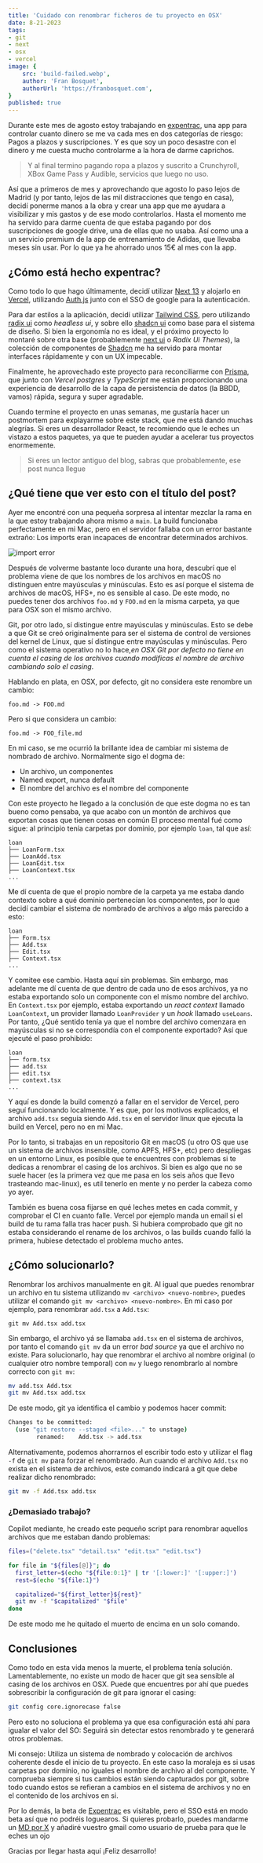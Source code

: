 ```yaml
---
title: 'Cuidado con renombrar ficheros de tu proyecto en OSX'
date: 8-21-2023
tags:
- git
- next
- osx
- vercel
image: {
	src: 'build-failed.webp',
	author: 'Fran Bosquet',
	authorUrl: 'https://franbosquet.com',
}
published: true
---
```


Durante este mes de agosto estoy trabajando en [expentrac](https://expentrac.vercel.app), una app para controlar cuanto dinero se me va cada mes en dos categorías de riesgo: Pagos a plazos y suscripciones. Y es que soy un poco desastre con el dinero y me cuesta mucho controlarme a la hora de darme caprichos.

> Y al final termino pagando ropa a plazos y suscrito a Crunchyroll, XBox Game Pass y Audible, servicios que luego no uso.

Así que a primeros de mes y aprovechando que agosto lo paso lejos de Madrid (y por tanto, lejos de las mil distracciones que tengo en casa), decidí ponerme manos a la obra y crear una app que me ayudara a visibilizar y mis gastos y de ese modo controlarlos. Hasta el momento me ha servido para darme cuenta de que estaba pagando por dos suscripciones de google drive, una de ellas que no usaba. Así como una a un servicio premium de la app de entrenamiento de Adidas, que llevaba meses sin usar. Por lo que ya he ahorrado unos 15€ al mes con la app.

## ¿Cómo está hecho expentrac?

Como todo lo que hago últimamente, decidí utilizar [Next 13](https://nextjs.org/) y alojarlo en [Vercel](https://vercel.com/), utilizando [Auth.js](https://authjs.dev/) junto con el SSO de google para la autenticación.

Para dar estilos a la aplicación, decidí utilizar [Tailwind CSS](https://tailwindcss.com/), pero utilizando [radix ui](https://radix-ui.com/) como _headless ui_, y sobre ello [shadcn ui](https://shadcn-ui.vercel.app/) como base para el sistema de diseño. Si bien la ergonomía no es ideal, y el próximo proyecto lo montaré sobre otra base (probablemente [next ui](https://nextui.org/) o _Radix Ui Themes_), la colección de componentes de [Shadcn](https://twitter.com/shadcn) me ha servido para montar interfaces rápidamente y con un UX impecable.

Finalmente, he aprovechado este proyecto para reconciliarme con [Prisma](https://www.prisma.io/), que junto con _Vercel postgres_ y _TypeScript_ me están proporcionando una experiencia de desarrollo de la capa de persistencia de datos (la BBDD, vamos) rápida, segura y super agradable.

Cuando termine el proyecto en unas semanas, me gustaría hacer un postmortem para explayarme sobre este stack, que me está dando muchas alegrías. Si eres un desarrollador React, te recomiendo que le eches un vistazo a estos paquetes, ya que te pueden ayudar a acelerar tus proyectos enormemente.

> Si eres un lector antiguo del blog, sabras que probablemente, ese post nunca llegue

## ¿Qué tiene que ver esto con el título del post?

Ayer me encontré con una pequeña sorpresa al intentar mezclar la rama en la que estoy trabajando ahora mismo a `main`. La build funcionaba perfectamente en mi Mac, pero en el servidor fallaba con un error bastante extraño: Los imports eran incapaces de encontrar determinados archivos.

![import error](/images/import-error.webp)

Después de volverme bastante loco durante una hora, descubrí que el problema viene de que los nombres de los archivos en macOS no distinguen entre mayúsculas y minúsculas. Esto es así porque el sistema de archivos de macOS, HFS+, no es sensible al caso. De este modo, no puedes tener dos archivos `foo.md` y `FOO.md` en la misma carpeta, ya que para OSX son el mismo archivo.

Git, por otro lado, sí distingue entre mayúsculas y minúsculas. Esto se debe a que Git se creó originalmente para ser el sistema de control de versiones del kernel de Linux, que sí distingue entre mayúsculas y minúsculas. Pero como el sistema operativo no lo hace,_en OSX Git por defecto no tiene en cuenta el casing de los archivos cuando modificas el nombre de archivo cambiando solo el casing_.

Hablando en plata, en OSX, por defecto, git no considera este renombre un cambio:

`foo.md -> FOO.md`

Pero si que considera un cambio:

`foo.md -> FOO_file.md`

En mi caso, se me ocurrió la brillante idea de cambiar mi sistema de nombrado de archivo. Normalmente sigo el dogma de:

- Un archivo, un componentes
- Named export, nunca default
- El nombre del archivo es el nombre del componente

Con este proyecto he llegado a la conclusión de que este dogma no es tan bueno como pensaba, ya que acabo con un montón de archivos que exportan cosas que tienen cosas en común El proceso mental fué como sigue: al principio tenía carpetas por dominio, por ejemplo `loan`, tal que así:

```
loan
├── LoanForm.tsx
├── LoanAdd.tsx
├── LoanEdit.tsx
├── LoanContext.tsx
...
```

Me dí cuenta de que el propio nombre de la carpeta ya me estaba dando contexto sobre a qué dominio pertenecían los componentes, por lo que decidí cambiar el sistema de nombrado de archivos a algo más parecido a esto:

```
loan
├── Form.tsx
├── Add.tsx
├── Edit.tsx
├── Context.tsx
...
```

Y comitee ese cambio. Hasta aquí sin problemas. Sin embargo, mas adelante me dí cuenta de que dentro de cada uno de esos archivos, ya no estaba exportando solo un componente con el mismo nombre del archivo. En `Context.tsx` por ejemplo, estaba exportando un _react context_ llamado `LoanContext`, un provider llamado `LoanProvider` y un _hook_ llamado `useLoans`. Por tanto, ¿Qué sentido tenía ya que el nombre del archivo comenzara en mayúsculas si no se correspondía con el componente exportado? Así que ejecuté el paso prohibido:

```
loan
├── form.tsx
├── add.tsx
├── edit.tsx
├── context.tsx
...
```

Y aquí es donde la build comenzó a fallar en el servidor de Vercel, pero seguí funcionando localmente. Y es que, por los motivos explicados, el archivo `add.tsx` seguía siendo `Add.tsx` en el servidor linux que ejecuta la build en Vercel, pero no en mi Mac.

Por lo tanto, si trabajas en un repositorio Git en macOS (u otro OS que use un sistema de archivos insensible, como APFS, HFS+, etc) pero despliegas en un entorno Linux, es posible que te encuentres con problemas si te dedicas a renombrar el casing de los archivos. Si bien es algo que no se suele hacer (es la primera vez que me pasa en los seis años que llevo trasteando mac-linux), es util tenerlo en mente y no perder la cabeza como yo ayer.

También es buena cosa fijarse en qué leches metes en cada commit, y comprobar el CI en cuanto falle. Vercel por ejemplo manda un email si el build de tu rama falla tras hacer push. Si hubiera comprobado que git no estaba considerando el rename de los archivos, o las builds cuando falló la primera, hubiese detectado el problema mucho antes.

## ¿Cómo solucionarlo?

Renombrar los archivos manualmente en git. Al igual que puedes renombrar un archivo en tu sistema utilizando `mv <archivo> <nuevo-nombre>`, puedes utilizar el comando `git mv <archivo> <nuevo-nombre>`. En mi caso por ejemplo, para renombrar `add.tsx` a `Add.tsx`:

```
git mv Add.tsx add.tsx
```

Sin embargo, el archivo yá se llamaba `add.tsx` en el sistema de archivos, por tanto el comando `git mv` da un error _bad source_ ya que el archivo no existe. Para solucionarlo, hay que renombrar el archivo al nombre original (o cualquier otro nombre temporal) con `mv` y luego renombrarlo al nombre correcto con `git mv`:

```bash
mv add.tsx Add.tsx
git mv Add.tsx add.tsx
```

De este modo, git ya identifica el cambio y podemos hacer commit:

```bash
Changes to be committed:
  (use "git restore --staged <file>..." to unstage)
        renamed:    Add.tsx -> add.tsx
```

Alternativamente, podemos ahorrarnos el escribir todo esto y utilizar el flag `-f` de `git mv` para forzar el renombrado. Aun cuando el archivo `Add.tsx` no exista en el sistema de archivos, este comando indicará a git que debe realizar dicho renombrado:

```bash
git mv -f Add.tsx add.tsx
```

### ¿Demasiado trabajo?

Copilot mediante, he creado este pequeño script para renombrar aquellos archivos que me estaban dando problemas:

```bash
files=("delete.tsx" "detail.tsx" "edit.tsx" "edit.tsx")

for file in "${files[@]}"; do
  first_letter=$(echo "${file:0:1}" | tr '[:lower:]' '[:upper:]')
  rest=$(echo "${file:1}")

  capitalized="${first_letter}${rest}"
  git mv -f "$capitalized" "$file"
done
```

De este modo me he quitado el muerto de encima en un solo comando.

## Conclusiones

Como todo en esta vida menos la muerte, el problema tenía solución. Lamentablemente, no existe un modo de hacer que git sea sensible al casing de los archivos en OSX. Puede que encuentres por ahí que puedes sobrescribir la configuración de git para ignorar el casing:

```bash
git config core.ignorecase false
```

Pero esto no soluciona el problema ya que esa configuración está ahí para igualar el valor del SO: Seguirá sin detectar estos renombrado y te generará otros problemas.

Mi consejo: Utiliza un sistema de nombrado y colocación de archivos coherente desde el inicio de tu proyecto. En este caso la moraleja es si usas carpetas por dominio, no iguales el nombre de archivo al del componente. Y comprueba siempre si tus cambios están siendo capturados por git, sobre todo cuando estos se refieran a cambios en el sistema de archivos y no en el contenido de los archivos en si.

Por lo demás, la beta de [Expentrac](https://expentrac.vercel.app) es visitable, pero el SSO está en modo beta así que no podréis loguearos. Si quieres probarlo, puedes mandarme un [MD por X](https://twitter.com/fran_bosquet) y añadiré vuestro gmail como usuario de prueba para que le eches un ojo

Gracias por llegar hasta aquí ¡Feliz desarrollo!
